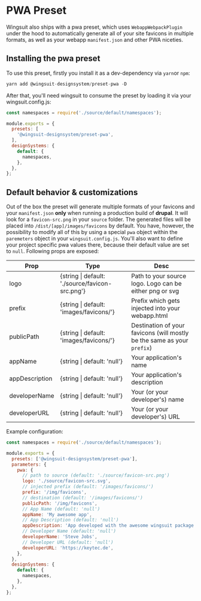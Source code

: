 # PWA Preset

Wingsuit also ships with a pwa preset, which uses `WebappWebpackPlugin` under the hood to automatically generate all of your site favicons in multiple formats, as well as your webapp `manifest.json`
and other PWA niceties.

## Installing the pwa preset

To use this preset, firstly you install it as a dev-dependency via `yarn`or `npm`:

```js
yarn add @wingsuit-designsystem/preset-pwa -D
```

After that, you'll need wingsuit to consume the preset by loading it via your wingsuit.config.js:

```js
const namespaces = require('./source/default/namespaces');

module.exports = {
  presets: [
    '@wingsuit-designsystem/preset-pwa',
  ],
  designSystems: {
    default: {
      namespaces,
    },
  },
};
```

## Default behavior & customizations
Out of the box the preset will generate multiple formats of your favicons and your `manifest.json` <b>only</b> when running a production build of <b>drupal</b>.
It will look for a `favicon-src.png` in your `source` folder. The generated files will be placed into `/dist/[app]/images/favicons` by default. You have, however, the possibility to modify all of this by using a special `pwa` object within the `paremeters` object in your `wingsuit.config.js`.
You'll also want to define your project specific pwa values there, because their default value are set to `null`. Following props are exposed:

| Prop           | Type                                            | Desc                                                                    |
|----------------|-------------------------------------------------|-------------------------------------------------------------------------|
| logo           | {string \| default: './source/favicon-src.png'} | Path to your source logo. Logo can be either png or svg                 |
| prefix         | {string \| default: 'images/favicons/'}         | Prefix which gets injected into your webapp.html                        |
| publicPath     | {string \| default: 'images/favicons/'}         | Destination of your favicons (will mostly be the same as your `prefix`) |
| appName        | {string \| default: 'null'}                     | Your application's name                                                 |
| appDescription | {string \| default: 'null'}                     | Your application's description                                          |
| developerName  | {string \| default: 'null'}                     | Your (or your developer's) name                                         |
| developerURL   | {string \| default: 'null'}                     | Your (or your developer's) URL                                          |

Example configuration:
```js
const namespaces = require('./source/default/namespaces');

module.exports = {
  presets: ['@wingsuit-designsystem/preset-pwa'],
  parameters: {
    pwa: {
      // path to source (default: './source/favicon-src.png')
      logo: './source/favicon-src.svg',
      // injected prefix (default: '/images/favicons/')
      prefix: '/img/favicons',
      // destination (default: '/images/favicons/')
      publicPath: '/img/favicons',
      // App Name (default: 'null')
      appName: 'My awesome app',
      // App Description (default: 'null')
      appDescription: 'App developed with the awesome wingsuit package',
      // Developer Name (default: 'null')
      developerName: 'Steve Jobs',
      // Developer URL (default: 'null')
      developerURL: 'https://keytec.de',
    },
  },
  designSystems: {
    default: {
      namespaces,
    },
  },
};
```
